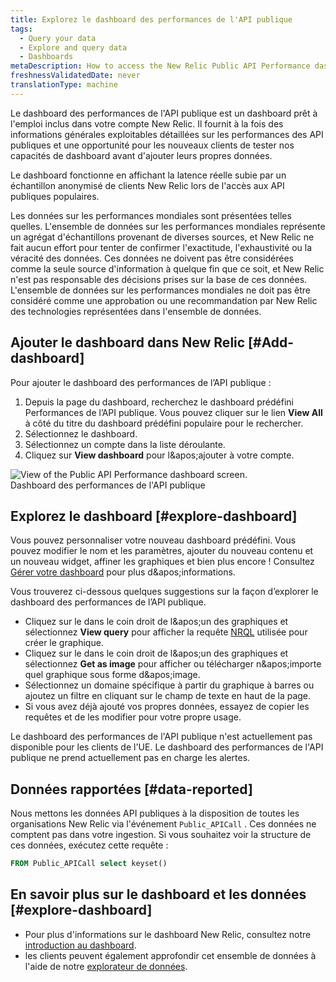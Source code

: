 ```yaml
---
title: Explorez le dashboard des performances de l'API publique
tags:
  - Query your data
  - Explore and query data
  - Dashboards
metaDescription: How to access the New Relic Public API Performance dashboard.
freshnessValidatedDate: never
translationType: machine
---
```


Le dashboard des performances de l'API publique est un dashboard prêt à l'emploi inclus dans votre compte New Relic. Il fournit à la fois des informations générales exploitables détaillées sur les performances des API publiques et une opportunité pour les nouveaux clients de tester nos capacités de dashboard avant d'ajouter leurs propres données.

Le dashboard fonctionne en affichant la latence réelle subie par un échantillon anonymisé de clients New Relic lors de l'accès aux API publiques populaires.

<Callout variant="important">
  Les données sur les performances mondiales sont présentées telles quelles. L'ensemble de données sur les performances mondiales représente un agrégat d'échantillons provenant de diverses sources, et New Relic ne fait aucun effort pour tenter de confirmer l'exactitude, l'exhaustivité ou la véracité des données. Ces données ne doivent pas être considérées comme la seule source d'information à quelque fin que ce soit, et New Relic n'est pas responsable des décisions prises sur la base de ces données. L'ensemble de données sur les performances mondiales ne doit pas être considéré comme une approbation ou une recommandation par New Relic des technologies représentées dans l'ensemble de données.
</Callout>

## Ajouter le dashboard dans New Relic [#Add-dashboard]

Pour ajouter le dashboard des performances de l’API publique :

1. Depuis la page du dashboard, recherchez le dashboard prédéfini Performances de l’API publique. Vous pouvez cliquer sur le lien <DNT>**View All**</DNT> à côté du titre du dashboard prédéfini populaire pour le rechercher.
2. Sélectionnez le dashboard.
3. Sélectionnez un compte dans la liste déroulante.
4. Cliquez sur <DNT>**View dashboard**</DNT> pour l&amp;apos;ajouter à votre compte.

<img title="Public API Performance dashboard" alt="View of the Public API Performance dashboard screen." src="/images/dashboards_screenshot-full_public-API-perform-gpd.webp" />

<figcaption>
  Dashboard des performances de l'API publique
</figcaption>

## Explorez le dashboard [#explore-dashboard]

Vous pouvez personnaliser votre nouveau dashboard prédéfini. Vous pouvez modifier le nom et les paramètres, ajouter du nouveau contenu et un nouveau widget, affiner les graphiques et bien plus encore ! Consultez [Gérer votre dashboard](/docs/query-your-data/explore-query-data/dashboards/manage-your-dashboard/) pour plus d&amp;apos;informations.

Vous trouverez ci-dessous quelques suggestions sur la façon d’explorer le dashboard des performances de l’API publique.

* Cliquez sur le <Icon name="fe-more-horizontal" /> dans le coin droit de l&amp;apos;un des graphiques et sélectionnez <DNT>**View query**</DNT> pour afficher la requête [NRQL](/docs/query-data/nrql-new-relic-query-language/getting-started/introduction-nrql) utilisée pour créer le graphique.
* Cliquez sur le <Icon name="fe-more-horizontal" /> dans le coin droit de l&amp;apos;un des graphiques et sélectionnez <DNT>**Get as image**</DNT> pour afficher ou télécharger n&amp;apos;importe quel graphique sous forme d&amp;apos;image.
* Sélectionnez un domaine spécifique à partir du graphique à barres ou ajoutez un filtre en cliquant sur le champ de texte en haut de la page.
* Si vous avez déjà ajouté vos propres données, essayez de copier les requêtes et de les modifier pour votre propre usage.

<Callout variant="important">
  Le dashboard des performances de l'API publique n'est actuellement pas disponible pour les clients de l'UE.
</Callout>

<Callout variant="important">
  Le dashboard des performances de l'API publique ne prend actuellement pas en charge les alertes.
</Callout>

## Données rapportées [#data-reported]

Nous mettons les données API publiques à la disposition de toutes les organisations New Relic via l'événement `Public_APICall` . Ces données ne comptent pas dans votre ingestion. Si vous souhaitez voir la structure de ces données, exécutez cette requête :

```sql
FROM Public_APICall select keyset()
```

## En savoir plus sur le dashboard et les données [#explore-dashboard]

* Pour plus d'informations sur le dashboard New Relic, consultez notre [introduction au dashboard](/docs/query-your-data/explore-query-data/dashboards/introduction-dashboards/).
* les clients peuvent également approfondir cet ensemble de données à l'aide de notre [explorateur de données](/docs/query-your-data/explore-query-data/browse-data/introduction-data-explorer/).